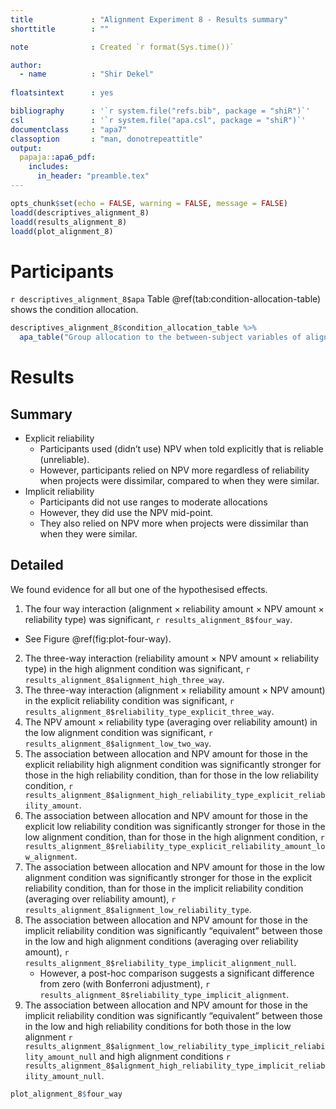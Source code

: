 ```yaml
---
title             : "Alignment Experiment 8 - Results summary"
shorttitle        : ""

note              : Created `r format(Sys.time())`

author: 
  - name          : "Shir Dekel"
  
floatsintext      : yes

bibliography      : '`r system.file("refs.bib", package = "shiR")`'
csl               : '`r system.file("apa.csl", package = "shiR")`'
documentclass     : "apa7"
classoption       : "man, donotrepeattitle"
output: 
  papaja::apa6_pdf:
    includes: 
      in_header: "preamble.tex"
---
```


```r
opts_chunk$set(echo = FALSE, warning = FALSE, message = FALSE)
loadd(descriptives_alignment_8)
loadd(results_alignment_8)
loadd(plot_alignment_8)
```

# Participants

`r descriptives_alignment_8$apa` Table\ \@ref(tab:condition-allocation-table) shows the condition allocation.

```r
descriptives_alignment_8$condition_allocation_table %>%
  apa_table("Group allocation to the between-subject variables of alignment and reliability type.")
```

# Results

## Summary

- Explicit reliability
    - Participants used (didn't use) NPV when told explicitly that is reliable
      (unreliable).
    - However, participants relied on NPV more regardless of reliability when
      projects were dissimilar, compared to when they were similar.
- Implicit reliability
    - Participants did not use ranges to moderate allocations
    - However, they did use the NPV mid-point.
    - They also relied on NPV more when projects were dissimilar than when they
      were similar.

## Detailed

We found evidence for all but one of the hypothesised effects.

1. The four way interaction (alignment $\times$ reliability amount $\times$ NPV
  amount $\times$ reliability type) was significant,
  `r results_alignment_8$four_way`.
  - See Figure\ \@ref(fig:plot-four-way).
2. The three-way interaction (reliability amount $\times$ NPV amount $\times$
  reliability type) in the high alignment condition was significant,
  `r results_alignment_8$alignment_high_three_way`.
3. The three-way interaction (alignment $\times$ reliability amount $\times$
  NPV amount) in the explicit reliability condition was significant,
  `r results_alignment_8$reliability_type_explicit_three_way`.
4. The NPV amount $\times$ reliability type (averaging over reliability amount)
  in the low alignment condition was significant,
  `r results_alignment_8$alignment_low_two_way`.
5. The association between allocation and NPV amount for those in the explicit
  reliability high alignment condition was significantly stronger for those in
  the high reliability condition, than for those in the low reliability
  condition,
  `r results_alignment_8$alignment_high_reliability_type_explicit_reliability_amount`.
6. The association between allocation and NPV amount for those in the
  explicit low reliability condition was significantly stronger for those in the
  low alignment condition, than for those in the high alignment condition,
  `r results_alignment_8$reliability_type_explicit_reliability_amount_low_alignment`.
7. The association between allocation and NPV amount for those in the low
  alignment condition was significantly stronger for those in the explicit
  reliability condition, than for those in the implicit reliability condition
  (averaging over reliability amount),
  `r results_alignment_8$alignment_low_reliability_type`.
8. The association between allocation and NPV amount for those in the implicit
  reliability condition was significantly "equivalent" between those in the
  low and high alignment conditions (averaging over reliability amount),
  `r results_alignment_8$reliability_type_implicit_alignment_null`.
    - However, a post-hoc comparison suggests a significant difference from zero
    (with Bonferroni adjustment),
    `r results_alignment_8$reliability_type_implicit_alignment`.
9. The association between allocation and NPV amount for those in the implicit
  reliability condition was significantly "equivalent" between those in the low
  and high reliability conditions for both those in the low alignment
  `r results_alignment_8$alignment_low_reliability_type_implicit_reliability_amount_null`
  and high alignment conditions
  `r results_alignment_8$alignment_high_reliability_type_implicit_reliability_amount_null`.

```r
plot_alignment_8$four_way
```
